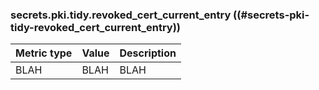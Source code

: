 ### secrets.pki.tidy.revoked_cert_current_entry ((#secrets-pki-tidy-revoked_cert_current_entry))

Metric type | Value | Description
----------- | ----- | -----------
BLAH     | BLAH    | BLAH